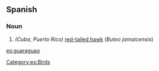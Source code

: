 ==Spanish==

===Noun===
{{es-noun-m}}

#''(Cuba, Puerto Rico)'' [[w:red-tailed hawk|red-tailed hawk]] (''Buteo jamaicensis'')

[[Category:es:Birds]]

[[es:guaraguao]]